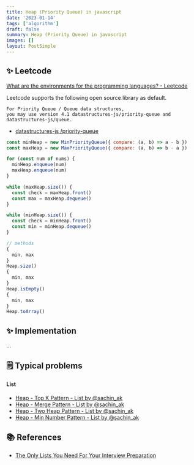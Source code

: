 ```yaml
---
title: Heap (Priority Queue) in javascript
date: '2023-01-14'
tags: ['algorithm']
draft: false
summary: Heap (Priority Queue) in javascript
images: []
layout: PostSimple
---
```


## ✨ Leetcode

[What are the environments for the programming languages? - Leetcode](https://support.leetcode.com/hc/en-us/articles/360011833974-What-are-the-environments-for-the-programming-languages-)

Leetcode supports the following open source library as default.

```
For Priority Queue / Queue data structures,
you may use version 4.1 datastructures-js/priority-queue and datastructures-js/queue.
```

- [datastructures-js /priority-queue](https://github.com/datastructures-js/priority-queue)

```javascript
const minHeap = new MinPriorityQueue({ compare: (a, b) => a - b })
const maxHeap = new MaxPriorityQueue({ compare: (a, b) => b - a })

for (const num of nums) {
  minHeap.enqueue(num)
  maxHeap.enqueue(num)
}

while (maxHeap.size()) {
  const check = maxHeap.front()
  const max = maxHeap.dequeue()
}

while (minHeap.size()) {
  const check = minHeap.front()
  const min = minHeap.dequeue()
}

// methods
{
  min, max
}
Heap.size()
{
  min, max
}
Heap.isEmpty()
{
  min, max
}
Heap.toArray()
```

## ✨ Implementation

...

## 🗒️ Typical problems

#### List

- [Heap - Top K Pattern - List by @sachin_ak](https://leetcode.com/list/e9sr11es/)
- [Heap - Merge Pattern - List by @sachin_ak](https://leetcode.com/list/e9spcwu1/)
- [Heap - Two Heap Pattern - List by @sachin_ak](https://leetcode.com/list/e9smnbcm/)
- [Heap - Min Number Pattern - List by @sachin_ak](https://leetcode.com/list/e9sa9dgt/)

## 📚 References

- [The Only Lists You Need For Your Interview Preparation](https://leetcode.com/discuss/interview-question/2069641/The-Only-Lists-You-Need-For-Your-Interview-Preparation)
